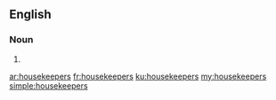 ==English==

===Noun===
{{head|en|plural}}

# {{plural of|housekeeper|lang=en|nocat=1}}

[[ar:housekeepers]]
[[fr:housekeepers]]
[[ku:housekeepers]]
[[my:housekeepers]]
[[simple:housekeepers]]